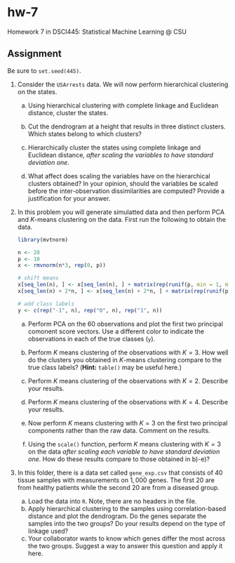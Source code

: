 # hw-7

Homework 7 in DSCI445: Statistical Machine Learning @ CSU

## Assignment

Be sure to `set.seed(445)`.

1. Consider the `USArrests` data. We will now perform hierarchical clustering on the states.

    a) Using hierarchical clustering with complete linkage and Euclidean distance, cluster the states.
    
    b) Cut the dendrogram at a height that results in three distinct clusters. Which states belong to which clusters?
    
    c) Hierarchically cluster the states using complete linkage and Euclidean distance, *after scaling the variables to have standard deviation one*.
    
    d) What affect does scaling the variables have on the hierarchical clusters obtained? In your opinion, should the variables be scaled before the inter-observation dissimilarities are computed? Provide a justification for your answer.
    
2. In this problem you will generate simulatted data and then perform PCA and $K$-means clustering on the data. First run the following to obtain the data.

    ```r
    library(mvtnorm)
    
    n <- 20
    p <- 10
    x <- rmvnorm(n*3, rep(0, p))
    
    # shift means
    x[seq_len(n), ] <- x[seq_len(n), ] + matrix(rep(runif(p, min = 1, max = 3), n), nrow = n, byrow = TRUE)
    x[seq_len(n) + 2*n, ] <- x[seq_len(n) + 2*n, ] + matrix(rep(runif(p, min = -3, max = -1), n), nrow = n, byrow = TRUE)
    
    # add class labels
    y <- c(rep("-1", n), rep("0", n), rep("1", n))
    ```
    
    a) Perform PCA on the $60$ observations and plot the first two principal comonent score vectors. Use a different color to indicate the observations in each of the true classes (`y`).
    
    b) Perform $K$ means clustering of the observations with $K = 3$. How well do the clusters you obtained in $K$-means clustering compare to the true class labels? (**Hint:** `table()` may be useful here.)
    
    c) Perform $K$ means clustering of the observations with $K = 2$.  Describe your results.
    
    d) Perform $K$ means clustering of the observations with $K = 4$.  Describe your results.
    
    e) Now perform $K$ means clustering with $K = 3$ on the first two principal components rather than the raw data. Comment on the results.
    
    f) Using the `scale()` function, perform $K$ means clustering with $K = 3$ on the data *after scaling each variable to have standard deviation one*. How do these results compare to those obtained in b)-e)?
    
3. In this folder, there is a data set called `gene_exp.csv` that consists of $40$ tissue samples with measurements on $1,000$ genes. The first $20$ are from healthy patients while the second $20$ are from a diseased group.

    a) Load the data into `R`. Note, there are no headers in the file.
    b) Apply hierarchical clustering to the samples using correlation-based distance and plot the dendrogram. Do the genes separate the samples into the two groups? Do your results depend on the type of linkage used?
    c) Your collaborator wants to know which genes differ the most across the two groups. Suggest a way to answer this question and apply it here.